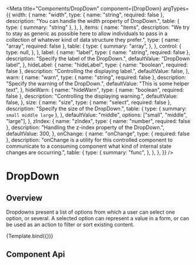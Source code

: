
<Meta
  title="Components/DropDown"
  component={DropDown}
  argTypes={{
    width: {
      name: "width",
      type: { name: "string", required: false },
      description: "You can handle the width property of DropDown.",
      table: {
        type: { summary: "string" },
      },
    },
    items: {
      name: "items",
      description:
        "We try to stay as generic as possible here to allow individuals to pass in a collection of whatever kind of data structure they prefer.",
      type: { name: "array", required: false },
      table: {
        type: {
          summary: "array",
        },
      },
      control: {
        type: null,
      },
    },
    label: {
      name: "label",
      type: { name: "string", required: false },
      description: "Specify the label of the DropDown.",
      defaultValue: "DropDown label",
    },
    hideLabel: {
      name: "hideLabel",
      type: { name: "boolean", required: false },
      description: "Controlling the displaying label.",
      defaultValue: false,
    },
    warn: {
      name: "warn",
      type: { name: "string", required: false },
      description: "Specify the warning of the DropDown.",
      defaultValue: "This is some helper text",
    },
    hideWarn: {
      name: "hideWarn",
      type: { name: "boolean", required: false },
      description: "Controlling the displaying warning.",
      defaultValue: false,
    },
    size: {
      name: "size",
      type: { name: "select", required: false },
      description: "Specify the size of the DropDown.",
      table: {
        type: { summary: `small middle large` },
      },
      defaultValue: "middle",
      options: ["small", "middle", "large"],
    },
    zIndex: {
      name: "zIndex",
      type: { name: "number", required: false },
      description: "Handling the z-index property of the DropDown.",
      defaultValue: 300,
    },
    onChange: {
      name: "onChange",
      type: { required: false },
      description:
        "onChange is a utility for this controlled component to communicate to a consuming component what kind of internal state changes are occurring.",
      table: {
        type: {
          summary: "func",
        },
      },
    },
  }}
/>

# DropDown

## Overview

Dropdowns present a list of options from which a user can select one option, or several. A selected option can represent a value in a form, or can be used as an action to filter or sort existing content.


<Canvas>
  <Story
    name="Default"
    args={{
      items: [
        { id: "option1", value: "value1", disabled: true },
        { id: "option2", value: "value2" },
        { id: "option3", value: "value3" },
        { id: "option4", value: "value4" },
        { id: "option5", value: "value5", disabled: true },
        { id: "option6", value: "value6" },
        { id: "option7", value: "value7" },
      ],
    }}
  >
    {Template.bind({})}
  </Story>
</Canvas>

## Component Api

<ArgsTable story="Default" />
